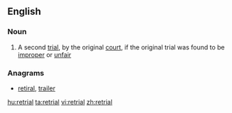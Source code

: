 ==English==
===Noun===
{{en-noun}}
#{{legal}} A second [[trial]], by the original [[court]], if the original trial was found to be [[improper]] or [[unfair]]

===Anagrams===
* [[retiral#English|retiral]], [[trailer#English|trailer]]

[[hu:retrial]]
[[ta:retrial]]
[[vi:retrial]]
[[zh:retrial]]